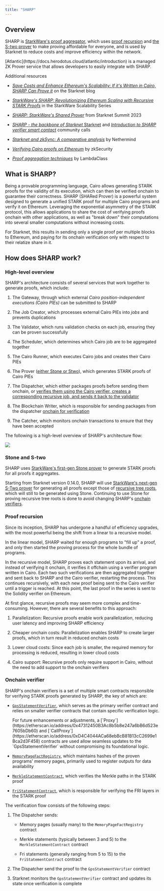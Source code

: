 ```yaml
---
title: "SHARP"
---
```


## Overview

SHARP is [StarkWare's proof aggregator](#what_is_sharp), which uses [proof recursion](#proof_recursion_in_sharp) and [the S-two prover](#sharp_and_s_two) to make proving affordable for everyone, and is used by Starknet to reduce costs and improve efficiency within the network.

<Tip>
  [Atlantic](https://docs.herodotus.cloud/atlantic/introduction) is a managed ZK Prover service that allows developers to easily integrate with SHARP.
</Tip>

Additional resources

* [*Save Costs and Enhance Ethereum's Scalability: If it's Written in Cairo, SHARP Can Prove it*](https://starkware.co/blog/joining-forces-sharp/) on the Starknet blog

* [*StarkWare's SHARP: Revolutionizing Ethereum Scaling with Recursive STARK Proofs*](https://www.youtube.com/watch?v=5kLm18E5ltg) in the StarkWare Scalability Series

* [*SHARP: StarkWare's Shared Prover*](https://www.youtube.com/watch?v=01tIeGBHsek) from Starknet Summit 2023

* [*SHARP - the backbone of Starknet* Starknet](https://www.youtube.com/watch?v=VMNreeZkAgI) and [*Introduction to SHARP verifier smart contact*](https://www.youtube.com/watch?v=jPxD9h7BdzU) community calls

* [*Starknet and zkSync: A comparative analysis*](https://www.nethermind.io/blog/starknet-and-zksync-a-comparative-analysis) by Nethermind

* [*Verifying Cairo proofs on Ethereum*](https://blog.zksecurity.xyz/posts/stark-evm-adapter/) by zkSecurity

* [*Proof aggregation techniques*](https://blog.lambdaclass.com/proof-aggregation-techniques/) by LambdaClass

## What is SHARP?

Being a provable programming language, Cairo allows generating STARK proofs for the validity of its execution, which can then be verified onchain to guarantee their correctness. SHARP (SHARed Prover) is a powerful system designed to generate a unified STARK proof for multiple Cairo programs and verify it on Ethereum. Leveraging the exponential asymmetry of the STARK protocol, this allows applications to share the cost of verifying proofs onchain with other applications, as well as "break down" their computations into several smaller computations without increasing costs.

For Starknet, this results in sending only a single proof per multiple blocks to Ethereum, and paying for its onchain verification only with respect to their relatize share in it.

## How does SHARP work?

### High-level overview

SHARP's architecture consists of several services that work together to generate proofs, which include:

1. The Gateway, through which external *Cairo position-independent executions (Cairo PIEs)* can be submitted to SHARP

2. The Job Creator, which processes external Cairo PIEs into *jobs* and prevents duplications

3. The Validator, which runs validation checks on each job, ensuring they can be proven successfully

4. The Scheduler, which determines which Cairo job are to be aggregated together

5. The Cairo Runner, which executes Cairo jobs and creates their Cairo PIEs

6. The Prover ([either Stone or Stwo](#stone_and_s_two)), which generates STARK proofs of Cairo PIEs

7. The Dispatcher, which either packages proofs before sending them onchain, or [verifies them using the Cairo verifier, creates a corresponding recursive job, and sends it back to the validator](#proof_recursion)

8. The Blockchain Writer, which is responsible for sending packages from the dispatcher [onchain for verification](#onchain_verifier)

9. The Catcher, which monitors onchain transactions to ensure that they have been accepted

The following is a high-level overview of SHARP's architecture flow:

<Frame>
  <img src="/images/a55e104e-sharp-architecture.png" />
</Frame>

### Stone and S-two

SHARP uses [StarkWare's first-gen Stone prover](https://starkware.co/blog/open-sourcing-the-battle-tested-stone-prover/) to generate STARK proofs for all proofs it aggregates.

Starting from Starknet version 0.14.0, SHARP will use [StarkWare's next-gen S-Two prover](https://starkware.co/blog/s-two-prover/) for generating all proofs except those of [recursive tree roots](#proof_recursion), which will still to be generated using Stone. Continuing to use Stone for proving recursive tree roots is done to avoid changing SHARP's [onchain verifiers](#onchain_verifier).

### Proof recursion

Since its inception, SHARP has undergone a handful of efficiency upgrades, with the most powerful being the shift from a linear to a recursive model.

In the linear model, SHARP waited for enough programs to "fill up" a proof, and only then started the proving process for the whole bundle of programs.

In the recursive model, SHARP proves each statement upon its arrival, and instead of verifying it onchain, it verifies it offchain using a verifier program written in Cairo. Each two such verifications are then aggregated together and sent back to SHARP and the Cairo verifier, restarting the process. This continues recursively, with each new proof being sent to the Cairo verifier until a trigger is reached. At this point, the last proof in the series is sent to the Solidity verifier on Ethereum.

At first glance, recursive proofs may seem more complex and time-consuming. However, there are several benefits to this approach:

1. Parallelization: Recursive proofs enable work parallelization, reducing user latency and improving SHARP efficiency

2. Cheaper onchain costs: Parallelization enables SHARP to create larger proofs, which in turn result in reduced onchain costs

3. Lower cloud costs: Since each job is smaller, the required memory for processing is reduced, resulting in lower cloud costs

4. Cairo support: Recursive proofs only require support in Cairo, without the need to add support to the onchain verifiers

### Onchain verifier

SHARP's onchain verifiers is a set of multiple smart contracts responsible for verifying STARK proofs generated by SHARP, the key of which are:

* [`GpsStatementVerifier`](https://etherscan.io/address/0x47312450b3ac8b5b8e247a6bb6d523e7605bdb60), which serves as the primary verifier contract and relies on smaller verifier contracts that contain specific verification logic.

  <Note>
    For future enhancements or adjustments, a [`Proxy`](https://etherscan.io/address/0x47312450B3Ac8b5b8e247a6bB6d523e7605bDb60) and [`CallProxy`](https://etherscan.io/address/0xD4C4044ACa68ebBcB81B13cC2699e1Bca2d3F458) contracts are used allow seamless updates to the `GpsStatementVerifier` without compromising its foundational logic.
  </Note>

* [`MemoryPageFactRegistry`](https://etherscan.io/address/0xfd14567eaf9ba941cb8c8a94eec14831ca7fd1b4), which maintains hashes of the proven programs' memory pages, primarily used to register outputs for data availability

* [`MerkleStatementContract`](https://etherscan.io/address/0x5899efea757e0dbd6d114b3375c23d7540f65fa4), which verifies the Merkle paths in the STARK proof

* [`FriStatementContract`](https://etherscan.io/address/0x3e6118da317f7a433031f03bb71ab870d87dd2dd), which is responsible for verifying the FRI layers in the STARK proof

The verification flow consists of the following steps:

1. The Dispatcher sends:

   * Memory pages (usually many) to the `MemoryPageFactRegistry` contract

   * Merkle statements (typically between 3 and 5) to the `MerkleStatementContract` contract

   * Fri statements (generally ranging from 5 to 15) to the `FriStatementContract` contract

2. The Dispatcher send the proof to the `GpsStatementVerifier` contract

3. Starknet monitors the `GpsStatementVerifier` contract and updates its state once verification is complete